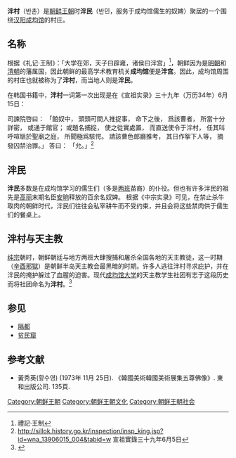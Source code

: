 '''泮村'''（반촌）是[[朝鲜王朝|朝鲜王朝]]时'''泮民'''（반민，服务于成均馆儒生的奴婢）聚居的一个围绕[[首尔|汉阳]][[成均馆|成均馆]]的村庄。

==名称==
根据《礼记·王制》：「大学在郊，天子曰辟雍，诸侯曰泮宫」<ref>禮記·王制</ref>，朝鲜因为是[[明朝|明朝]]和[[清朝|清朝]]的藩属国，因此朝鲜的最高学术教育机关'''成均馆'''便是'''泮宫'''。因此，成均馆周围的村庄也就被称为了'''泮村'''，而当地人则是'''泮民'''。

在韩国书籍中，'''泮村'''一词第一次出现是在《宣祖实录》三十九年（万历34年）6月15日：

司諫院啓曰： 「館奴中， 頭頭可問人推捉事， 命下之後， 爲該曹者， 所當十分詳密， 或通于館官； 或題名捕捉， 使之從實處置， 而直送使令于泮村， 任其叫呼喧聒於聖廟之庭， 所聞極爲駭愕。 請該曹色郞廳推考， 其日作挐下人等， 摘發囚禁治罪。」 答曰： 「允。」<ref>http://sillok.history.go.kr/inspection/insp_king.jsp?id=wna_13906015_004&tabid=w {{Wayback|url=http://sillok.history.go.kr/inspection/insp_king.jsp?id=wna_13906015_004&tabid=w |date=20150929202154 }} 宣祖實錄三十九年6月5日</ref>

==泮民==
'''泮民'''多数是在成均馆学习的儒生们（多是[[两班|两班]]苗裔）的仆役。但也有许多泮民的祖先是[[高丽|高丽]]末期名臣[[安珦|安珦]]释放的百余名奴婢。
根据《中宗实录》可见，在禁止杀牛取肉的朝鲜时代，泮民们往往会私宰耕牛而不受约束，并且会将这些禁肉供于儒生们的餐桌上。

==泮村与天主教==
[[纯宗|纯宗]]朝时，朝鲜朝廷与地方两班大肆搜捕和屠杀全国各地的天主教徒，这一时期（[[辛酉邪獄|辛酉邪獄]]）是朝鲜半岛天主教会最黑暗的时期。许多人逃往泮村寻求庇护，并在泮民的掩护躲过了血腥的迫害。现代[[成均馆大学|成均馆大学]]的天主教学生社团有志于这段历史而将社团命名为'''泮村'''。<ref>{{Cite web |url=http://www.skkulove.com/ver3/bbs/board.php?bo_table=school_event&wr_id=303 |title=存档副本 |accessdate=2015-09-29 |archive-date=2015-09-30 |archive-url=https://web.archive.org/web/20150930020813/http://www.skkulove.com/ver3/bbs/board.php?bo_table=school_event&wr_id=303 |dead-url=no }}</ref>

==参见==
* [[犹太人居住区|隔都]]
* [[贫民窟|贫民窟]]

==参考文献==
{{Reflist}}
*黃秀英(황수영) (1973年 11月 25日). 《韓國美術韓國美術展集五尊佛像》. 東和出版公司. 135頁.

[[Category:朝鲜王朝|Category:朝鲜王朝]]
[[Category:朝鲜王朝文化|Category:朝鲜王朝文化]]
[[Category:朝鲜王朝社会|Category:朝鲜王朝社会]]